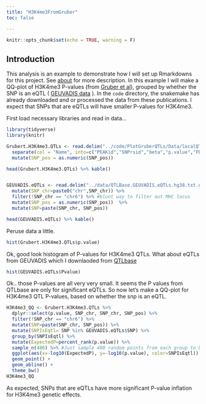 ```yaml
---
title: "H3K4me3FromGruber"
toc: false

---
```


```r
knitr::opts_chunk$set(echo = TRUE, warning = F)
```

## Introduction

This analysis is an example to demonstrate how I will set up Rmarkdowns for this project. See [about](about.html) for more description. In this example I will make a QQ-plot of H3K4me3 P-values (from [Gruber et al](https://www.ncbi.nlm.nih.gov/pmc/articles/PMC4556133/)), grouped by whether the SNP is an eQTL ( [GEUVADIS data](https://www.ncbi.nlm.nih.gov/pmc/articles/PMC3918453/) ). In the `code` directory, the snakemake has already downloaded and or processed the data from these publications. I expect that SNPs that are eQTLs will have smaller P-values for H3K4me3.


First load necessary libraries and read in data...

```r
library(tidyverse)
library(knitr)

Grubert.H3K4me3.QTLs <- read.delim("../code/PlotGruberQTLs/Data/localQTLs_H3K4ME3.FDR0.1.hg38.bedpe", col.names=c("SNP_chr", "SNP_pos", "SNP_stop", "Peak_Chr", "Peak_start", "Peak_stop", "Name", "Score", "strand1", "stand2"), stringsAsFactors = F) %>%
  separate(col = "Name", into=c("PEAKid","SNPrsid","beta","p.value","FDR_TH","pvalTH","pass.pvalTH","mod","peak.state"), sep = ";", convert = T) %>%
  mutate(SNP_pos = as.numeric(SNP_pos))

head(Grubert.H3K4me3.QTLs) %>% kable()


GEUVADIS.eQTLs <- read.delim("../data/QTLBase.GEUVADIS.eQTLs.hg38.txt.gz", stringsAsFactors = F) %>%
  mutate(SNP_chr=paste0("chr",SNP_chr)) %>%
  filter(!SNP_chr == "chr6") %>% #blunt way to filter out MHC locus
  mutate(SNP_pos = as.numeric(SNP_pos))  %>%
  mutate(SNP=paste(SNP_chr, SNP_pos))

head(GEUVADIS.eQTLs) %>% kable()

```

Peruse data a little.

```r
hist(Grubert.H3K4me3.QTLs$p.value)
```

Ok, good look histogram of P-values for H3K4me3 QTLs. What about eQTLs from GEUVADIS which I downlaoded from [QTLbase](https://academic.oup.com/nar/article/48/D1/D983/5584691)

```r
hist(GEUVADIS.eQTLs$Pvalue)
```

Ok.. those P-values are all very very small. It seems the P values from QTLbase are only for significant eQTLs. So now let's make a QQ-plot for H3K4me3 QTL P-values, based on whether the snp is an eQTL.

```r
H3K4me3_QQ <- Grubert.H3K4me3.QTLs %>%
  dplyr::select(p.value, SNP_chr, SNP_chr, SNP_pos) %>%
  filter(!SNP_chr == "chr6") %>%
  mutate(SNP=paste(SNP_chr, SNP_pos)) %>%
  mutate(SNPIsEqtl= SNP %in% GEUVADIS.eQTLs$SNP) %>%
  group_by(SNPIsEqtl) %>%
  mutate(ExpectedP=percent_rank(p.value)) %>%
  sample_n(400) %>% #Just sample 400 random points from each group to be quick
  ggplot(aes(x=-log10(ExpectedP), y=-log10(p.value), color=SNPIsEqtl)) +
  geom_point() +
  geom_abline() +
  theme_bw()
H3K4me3_QQ
```

As expected, SNPs that are eQTLs have more significant P-value inflation for H3K4me3 genetic effects.
